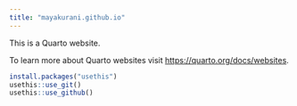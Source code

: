 ```yaml
---
title: "mayakurani.github.io"
---
```


This is a Quarto website.

To learn more about Quarto websites visit <https://quarto.org/docs/websites>.

```r
install.packages("usethis") 
usethis::use_git()
usethis::use_github() 
```

